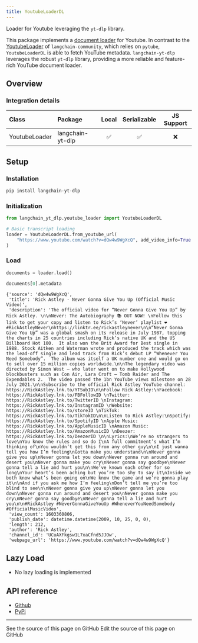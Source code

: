 ```yaml
---
title: YoutubeLoaderDL
---
```


Loader for Youtube leveraging the `yt-dlp` library.

This package implements a [document loader](/oss/python/integrations/document_loaders/) for Youtube. In contrast to the [YoutubeLoader](https://python.langchain.com/api_reference/community/document_loaders/langchain_community.document_loaders.youtube.YoutubeLoader.html) of `langchain-community`, which relies on `pytube`, `YoutubeLoaderDL` is able to fetch YouTube metadata. `langchain-yt-dlp` leverages the robust `yt-dlp` library, providing a more reliable and feature-rich YouTube document loader.

## Overview

### Integration details

| Class | Package | Local | Serializable | JS Support |
| :--- | :--- | :---: | :---: | :---: |
| YoutubeLoader | langchain-yt-dlp | ✅ | ✅ | ❌ |

## Setup

### Installation

```bash
pip install langchain-yt-dlp
```

### Initialization

```python
from langchain_yt_dlp.youtube_loader import YoutubeLoaderDL

# Basic transcript loading
loader = YoutubeLoaderDL.from_youtube_url(
    "https://www.youtube.com/watch?v=dQw4w9WgXcQ", add_video_info=True
)
```

### Load

```python
documents = loader.load()
```

```python
documents[0].metadata
```

```output
{'source': 'dQw4w9WgXcQ',
 'title': 'Rick Astley - Never Gonna Give You Up (Official Music Video)',
 'description': 'The official video for “Never Gonna Give You Up” by Rick Astley. \n\nNever: The Autobiography 📚 OUT NOW! \nFollow this link to get your copy and listen to Rick’s ‘Never’ playlist ❤️ #RickAstleyNever\nhttps://linktr.ee/rickastleynever\n\n“Never Gonna Give You Up” was a global smash on its release in July 1987, topping the charts in 25 countries including Rick’s native UK and the US Billboard Hot 100.  It also won the Brit Award for Best single in 1988. Stock Aitken and Waterman wrote and produced the track which was the lead-off single and lead track from Rick’s debut LP “Whenever You Need Somebody”.  The album was itself a UK number one and would go on to sell over 15 million copies worldwide.\n\nThe legendary video was directed by Simon West – who later went on to make Hollywood blockbusters such as Con Air, Lara Croft – Tomb Raider and The Expendables 2.  The video passed the 1bn YouTube views milestone on 28 July 2021.\n\nSubscribe to the official Rick Astley YouTube channel: https://RickAstley.lnk.to/YTSubID\n\nFollow Rick Astley:\nFacebook: https://RickAstley.lnk.to/FBFollowID \nTwitter: https://RickAstley.lnk.to/TwitterID \nInstagram: https://RickAstley.lnk.to/InstagramID \nWebsite: https://RickAstley.lnk.to/storeID \nTikTok: https://RickAstley.lnk.to/TikTokID\n\nListen to Rick Astley:\nSpotify: https://RickAstley.lnk.to/SpotifyID \nApple Music: https://RickAstley.lnk.to/AppleMusicID \nAmazon Music: https://RickAstley.lnk.to/AmazonMusicID \nDeezer: https://RickAstley.lnk.to/DeezerID \n\nLyrics:\nWe’re no strangers to love\nYou know the rules and so do I\nA full commitment’s what I’m thinking of\nYou wouldn’t get this from any other guy\n\nI just wanna tell you how I’m feeling\nGotta make you understand\n\nNever gonna give you up\nNever gonna let you down\nNever gonna run around and desert you\nNever gonna make you cry\nNever gonna say goodbye\nNever gonna tell a lie and hurt you\n\nWe’ve known each other for so long\nYour heart’s been aching but you’re too shy to say it\nInside we both know what’s been going on\nWe know the game and we’re gonna play it\n\nAnd if you ask me how I’m feeling\nDon’t tell me you’re too blind to see\n\nNever gonna give you up\nNever gonna let you down\nNever gonna run around and desert you\nNever gonna make you cry\nNever gonna say goodbye\nNever gonna tell a lie and hurt you\n\n#RickAstley #NeverGonnaGiveYouUp #WheneverYouNeedSomebody #OfficialMusicVideo',
 'view_count': 1603360806,
 'publish_date': datetime.datetime(2009, 10, 25, 0, 0),
 'length': 212,
 'author': 'Rick Astley',
 'channel_id': 'UCuAXFkgsw1L7xaCfnd5JJOw',
 'webpage_url': 'https://www.youtube.com/watch?v=dQw4w9WgXcQ'}
```

## Lazy Load

- No lazy loading is implemented

## API reference

- [Github](https://github.com/aqib0770/langchain-yt-dlp)
- [PyPi](https://pypi.org/project/langchain-yt-dlp/)

---

<CardGroup cols={2}>
  <Card title="View Source" icon="eye" href="https://github.com/langchain-ai/docs/blob/main/src/oss/python/integrations/document_loaders/yt_dlp.mdx">
    See the source of this page on GitHub
  </Card>
  <Card title="Edit Source" icon="pen-to-square" href="https://github.com/langchain-ai/docs/edit/main/src/oss/python/integrations/document_loaders/yt_dlp.mdx">
    Edit the source of this page on GitHub
  </Card>
</CardGroup>
